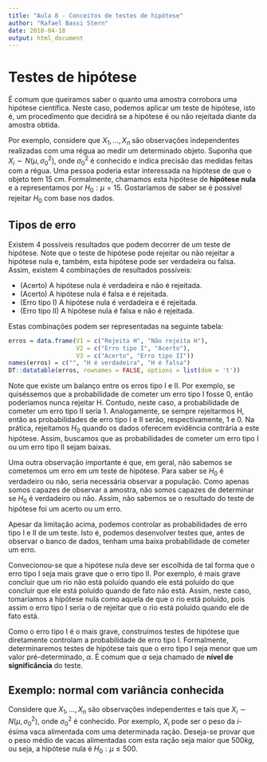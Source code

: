 ```yaml
---
title: "Aula 8 - Conceitos de testes de hipótese"
author: "Rafael Bassi Stern"
date: 2018-04-18
output: html_document
---
```


# Testes de hipótese

É comum que queiramos saber o quanto
uma amostra corrobora uma hipótese científica.
Neste caso, podemos aplicar um teste de hipótese,
isto é, um procedimento que decidirá se
a hipótese é ou não rejeitada diante da amostra obtida.

Por exemplo, considere que $X_{1}, \ldots, X_{n}$ são
observações independentes realizadas com uma régua ao
medir um determinado objeto. Suponha que 
$X_{i} \sim N(\mu, \sigma_0^2)$, onde $\sigma_0^2$ é
conhecido e indica precisão das medidas feitas com a régua.
Uma pessoa poderia estar interessada na hipótese 
de que o objeto tem $15$ cm. Formalmente, 
chamamos esta hipótese de **hipótese nula** e
a representamos por $H_0: \mu = 15$.
Gostaríamos de saber se é possível 
rejeitar $H_0$ com base nos dados.

## Tipos de erro

Existem $4$ possíveis resultados que
podem decorrer de um teste de hipótese.
Note que o teste de hipótese pode rejeitar ou
não rejeitar a hipótese nula e, também,
esta hipótese pode ser verdadeira ou falsa.
Assim, existem $4$ combinações de resultados possíveis:

- (Acerto) A hipótese nula é verdadeira e não é rejeitada.
- (Acerto) A hipótese nula é falsa e é rejeitada.
- (Erro tipo I) A hipótese nula é verdadeira e é rejeitada.
- (Erro tipo II) A hipótese nula é falsa e não é rejeitada.

Estas combinações podem ser representadas na seguinte tabela:

```r
erros = data.frame(V1 = c("Rejeita H", "Não rejeita H"),
                   V2 = c("Erro tipo I", "Acerto"),
                   V3 = c("Acerto", "Erro tipo II"))
names(erros) = c("", "H é verdadeira", "H é falsa")
DT::datatable(erros, rownames = FALSE, options = list(dom = 't'))
```

Note que existe um balanço entre 
os erros tipo I e II.
Por exemplo, se quiséssemos 
que a probabilidade de cometer 
um erro tipo I fosse 0, 
então poderíamos nunca rejeitar H.
Contudo, neste caso, 
a probabilidade de cometer 
um erro tipo II seria 1.
Analogamente, se sempre rejeitarmos H,
então as probabilidades de erro tipo I e II
serão, respectivamente, 1 e 0.
Na prática, rejeitamos $H_0$ quando 
os dados oferecem evidência contrária a este hipótese.
Assim, buscamos que as probabilidades de cometer
um erro tipo I ou um erro tipo II sejam baixas.

Uma outra observação importante é que,
em geral, não sabemos se cometemos um erro em um teste de hipótese.
Para saber se $H_0$ é verdadeiro ou não,
seria necessária observar a população.
Como apenas somos capazes de observar a amostra,
não somos capazes de determinar se $H_0$ é verdadeiro ou não.
Assim, não sabemos se o resultado do teste de hipótese
foi um acerto ou um erro.

Apesar da limitação acima, podemos controlar 
as probabilidades de erro tipo I e II de um teste.
Isto é, podemos desenvolver testes que,
antes de observar o banco de dados, tenham
uma baixa probabilidade de cometer um erro.

Convecionou-se que a hipótese nula deve
ser escolhida de tal forma que 
o erro tipo I seja mais grave que o erro tipo II.
Por exemplo, é mais grave concluir que 
um rio não está poluído quando ele está poluído
do que concluir que ele está poluído quando de fato não está.
Assim, neste caso, tomaríamos a hipótese nula como
aquela de que o rio está poluído, pois assim o
erro tipo I seria o de rejeitar que o rio está poluído 
quando ele de fato está.

Como o erro tipo I é o mais grave,
construímos testes de hipótese que diretamente
controlam a probabilidade de erro tipo I.
Formalmente, determinaremos testes de hipótese tais que
o erro tipo I seja menor que um valor pré-determinado, $\alpha$.
É comum que $\alpha$ seja chamado de 
**nível de significância** do teste.

## Exemplo: normal com variância conhecida

Considere que $X_{1},\ldots,X_{n}$ são 
observações independentes e tais que 
$X_{i} \sim N(\mu,\sigma_0^2)$, onde 
$\sigma_0^2$ é conhecido. Por exemplo,
$X_i$ pode ser o peso da $i$-ésima vaca
alimentada com uma determinada ração.
Deseja-se provar que o peso médio de
vacas alimentadas com esta ração seja maior que
$500 kg$, ou seja, a hipótese nula é
$H_0: \mu \leq 500$.


